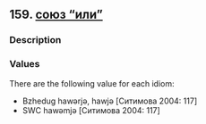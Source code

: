 ## 159. <a href =  'https://agricolamz.github.io/The_Circassian_Isoglosses_Database/159.html'>союз "или"</a>
### Description



### Values
There are the following value for each idiom:

* Bzhedug  hawərjə, hawjə [Ситимова 2004: 117] 
* SWC  hawəmjə [Ситимова 2004: 117] 

